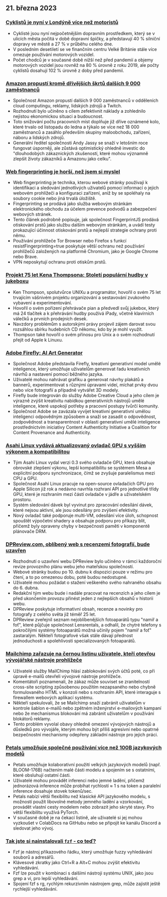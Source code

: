 

<CallToAction />

<Steps>

## 21. března 2023

### [Cyklistů je nyní v Londýně více než motoristů](https://www.forbes.com/sites/carltonreid/2023/03/01/cyclists-now-outnumber-motorists-in-city-of-london/?ref=hackernewsgpt.com)

- Cyklisté jsou nyní nejpočetnějším dopravním prostředkem, který se v ulicích města počítá v době dopravní špičky, a představují 40 % silniční dopravy ve městě a 27 % v průběhu celého dne.
- V posledním desetiletí se ve finančním centru Velké Británie stále více omezuje používání motorových vozidel.
- Počet chodců je v současné době nižší než před pandemií a objemy motorových vozidel jsou rovněž na 80 % úrovně z roku 2019, ale počty cyklistů dosahují 102 % úrovně z doby před pandemií.

### [Amazon propustí kromě dřívějších škrtů dalších 9 000 zaměstnanců](https://www.cnbc.com/2023/03/20/amazon-layoffs-company-to-cut-off-9000-more-workers.html?ref=hackernewsgpt.com)

- Společnost Amazon propustí dalších 9 000 zaměstnanců v odděleních cloud computingu, reklamy, lidských zdrojů a Twitch.
- Rozhodnutí bylo učiněno s cílem zefektivnit náklady a zohlednilo nejistou ekonomickou situaci a budoucnost.
- Toto snižování počtu pracovních míst doplňuje již dříve oznámené kolo, které trvalo od listopadu do ledna a týkalo se více než 18 000 zaměstnanců a zasáhlo především skupiny maloobchodu, zařízení, náboru a lidských zdrojů.
- Generální ředitel společnosti Andy Jassy se snaží v letošním roce fungovat úsporněji, ale zůstává optimistický ohledně investic do "dlouhodobých zákaznických zkušeností, které mohou významně zlepšit životy zákazníků a Amazonu jako celku".

### [Web fingerprinting je horší, než jsem si myslel](https://www.bitestring.com/posts/2023-03-19-web-fingerprinting-is-worse-than-I-thought.html?ref=hackernewsgpt.com)

- Web fingerprinting je technika, kterou webové stránky používají k identifikaci a sledování jednotlivých uživatelů pomocí informací o jejich webovém prohlížeči a konfiguraci zařízení, aniž by se spoléhaly na soubory cookie nebo jiná trvalá úložiště.
- Fingerprinting se prodává jako služba webovým stránkám elektronického obchodu za účelem prevence podvodů a zabezpečení webových stránek.
- Tento článek podrobně popisuje, jak společnost FingerprintJS prodává otiskování prstů jako službu dalším webovým stránkám, a uvádí testy prokazující účinnost otiskování prstů a nejlepší strategie ochrany proti němu.
- Používání prohlížeče Tor Browser nebo Firefox s funkcí resistFingerprinting=true poskytuje větší ochranu než používání prohlížečů založených na platformě Chromium, jako je Google Chrome nebo Brave.
- VPN neposkytují ochranu proti otiskům prstů.

### [Projekt 75 let Kena Thompsona: Století populární hudby v jukeboxu](https://www.youtube.com/watch?v=kaandEt_pKw&ref=hackernewsgpt.com)

- Ken Thompson, spolutvůrce UNIXu a programátor, hovořil o svém 75 let trvajícím vášnivém projektu organizování a sestavování zvukového vybavení a experimentování.
- Hovořil o svém pořízení přehrávače pian a předvedl svůj jukebox, který má 24 tlačítek a k přehrávání hudby používá iPady, včetně klavírních válečků a prvních prodejních desek.
- Navzdory problémům s autorskými právy projevil zájem darovat svou rozsáhlou sbírku hudebních CD někomu, kdo by je mohl využít.
- Thompson také hovořil o svém přínosu pro Unix a o svém rozhodnutí přejít od Apple k Linuxu.

### [Adobe Firefly: AI Art Generator](https://www.adobe.com/sensei/generative-ai/firefly.html?ref=hackernewsgpt.com)

- Společnost Adobe představila Firefly, kreativní generativní model umělé inteligence, který umožňuje uživatelům generovat řadu kreativních návrhů a nastavení pomocí běžného jazyka.
- Uživatelé mohou nahrávat grafiku a generovat návrhy plakátů a bannerů, experimentovat s různými úpravami videí, míchat prvky dvou nebo více fotografií a případně vytvářet 3D modely.
- Firefly bude integrován do služby Adobe Creative Cloud a jeho cílem je výrazně zvýšit kreativitu nabídkou generativních nástrojů umělé inteligence, které uspokojí potřeby a pracovní postupy tvůrčí komunity.
- Společnost Adobe se zavázala vyvíjet kreativní generativní umělou inteligenci odpovědným způsobem a snaží se zasadit o odpovědnost, zodpovědnost a transparentnost v oblasti generativní umělé inteligence prostřednictvím iniciativy Content Authenticity Initiative a Coalition for Content Provenance and Authenticity.

### [Asahi Linux vydává aktualizovaný ovladač GPU s vyšším výkonem a kompatibilitou](https://asahilinux.org/2023/03/road-to-vulkan/?ref=hackernewsgpt.com)

- Tým Asahi Linux vydal verzi 0.3 svého ovladače GPU, která obsahuje obrovské zlepšení výkonu, lepší kompatibilitu se systémem Mesa a explicitní podporu synchronizace, čímž se zvyšuje paralelismus mezi CPU a GPU.
- Společnost Asahi Linux pracuje na open-source ovladačích GPU pro Apple Silicon již rok a nedávno navrhla rozhraní API pro jednotlivé třídy GPU, které je rozhraním mezi částí ovladače v jádře a uživatelském prostoru.
- Systém sledování dávek byl vyvinut pro zpracování odesílání dávek, které nejsou aktivní, ale jsou odesílány pro zvýšení efektivity.
- Nový ovladač také podporuje multi-VM, odesílání více úloh, schopnost spouštět výpočetní shadery a obsahuje podporu pro příkazy blit, přičemž byly opraveny chyby v bezpečnosti paměti v komponentě plánovače DRM.

### [DPReview.com, oblíbený web s recenzemi fotografií, bude uzavřen](https://www.dpreview.com/news/5901145460/dpreview-com-to-close?ref=hackernewsgpt.com)

- Rozhodnutí o uzavření webu DPReview bylo učiněno v rámci každoroční revize provozního plánu webu jeho mateřskou společností.
- Webové stránky budou po 10. dubnu k dispozici pouze v režimu pro čtení, a to po omezenou dobu, poté budou nedostupné.
- Uživatelé mohou požádat o stažení veškerého svého nahraného obsahu do 6. dubna.
- Redakční tým webu bude i nadále pracovat na recenzích a jeho cílem je před ukončením provozu přinést jeden z nejlepších obsahů v historii webu.
- DPReview poskytuje informativní obsah, recenze a novinky pro fotografy z celého světa již téměř 25 let.
- DPReview zveřejnil seznam nejoblíbenějších fotoaparátů typu "namiř a foť", které půjčuje společnost Lensrentals, a odhalil, že chytré telefony s pokročilými systémy fotoaparátů možná učinily pojem "namiř a foť" zastaralým. Někteří fotografové však stále dávají přednost jednoduchosti a spolehlivosti specializovaných fotoaparátů.

### [Mailchimp zařazuje na černou listinu uživatele, kteří otevřou vývojářské nástroje prohlížeče](http://news.ycombinator.com/item?id=35235732&ref=hackernewsgpt.com)

- Uživatelé služby MailChimp hlásí zablokování svých účtů poté, co při úpravě e-mailů otevřeli vývojové nástroje prohlížeče.
- Komentátoři poznamenali, že zákaz může souviset se zranitelností cross-site scripting způsobenou použitím nezapsaného nebo chybně formulovaného HTML v konzoli nebo s rozhraním API, které interaguje s firewallem webových aplikací systému.
- Někteří spekulovali, že se Mailchimp snaží zabránit uživatelům v kontrole šablon e-mailů nebo zpětném inženýrství e-mailových kampaní nebo že mechanismus blokování má zabránit uživatelům v používání blokátorů reklamy.
- Tento problém vyvolal obavy ohledně omezení vývojových nástrojů a důsledků pro vývojáře, kterým mohou být příliš agresivní nebo opatrné bezpečnostní mechanismy odepřeny základní nástroje pro jejich práci.

### [Petals umožňuje společné používání více než 100B jazykových modelů](https://petals.ml/?ref=hackernewsgpt.com)

- Petals umožňuje kolaborativní použití velkých jazykových modelů (např. BLOOM-176B) načtením malé části modelu a spojením se s ostatními, které obsluhují ostatní části.
- Uživatelé mohou provádět inferenci nebo jemné ladění, přičemž jednorázová inference může probíhat rychlostí ≈ 1 s na token a paralelní inference dosahuje stovek tokenů/sec.
- Petals nabízí větší flexibilitu než klasické API jazykového modelu, s možností použít libovolné metody jemného ladění a vzorkování, provádět vlastní cesty modelem nebo zobrazit jeho skryté stavy. Pro větší flexibilitu využívá PyTorch.
- V současné době je na čekací listině, ale uživatelé si jej mohou vyzkoušet v ColabDocs na GitHubu nebo se připojit ke kanálu Discord a sledovat jeho vývoj.

### [Tak jste si nainstalovali `fzf` - co teď?](https://andrew-quinn.me/fzf/?ref=hackernewsgpt.com)

- Fzf je nástroj příkazového řádku, který umožňuje fuzzy vyhledávání souborů a adresářů.
- Klávesové zkratky jako Ctrl+R a Alt+C mohou zvýšit efektivitu vyhledávání.
- Fzf lze použít v kombinaci s dalšími nástroji systému UNIX, jako jsou grep a vi, pro lepší vyhledávání.
- Spojení fzf s rg, rychlým rekurzivním nástrojem grep, může zajistit ještě rychlejší vyhledávání.

</Steps>
